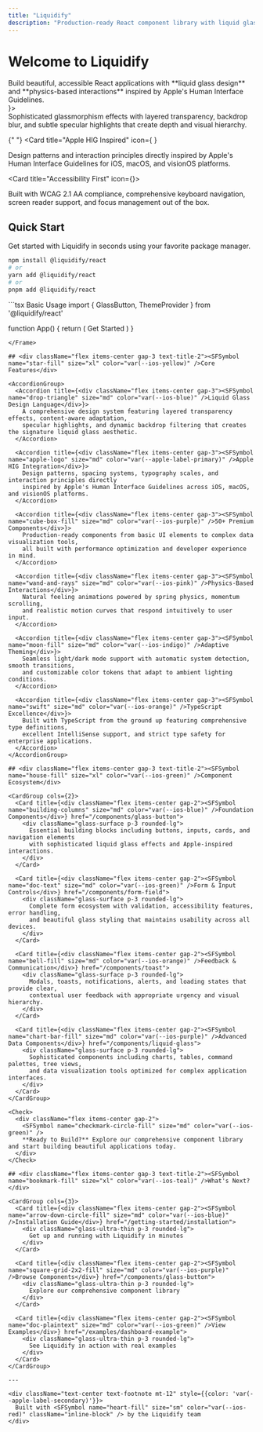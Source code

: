 ```yaml
---
title: "Liquidify"
description: "Production-ready React component library with liquid glass design and physics-based interactions inspired by Apple's Human Interface Guidelines"
---
```



# Welcome to Liquidify

<div
  className="text-large-title font-display mb-8"
  style={{ color: "var(--ios-blue)" }}
>
  Build beautiful, accessible React applications with **liquid glass design**
  and **physics-based interactions** inspired by Apple's Human Interface
  Guidelines.
</div>

<CardGroup cols={3}>
  <Card title="Liquid Glass Design" icon={<SFSymbol name="drop-fill" size="lg" color="var(--ios-blue)" />}>
    <div className="glass-surface p-4 rounded-xl">
      Sophisticated glassmorphism effects with layered transparency, backdrop blur, 
      and subtle specular highlights that create depth and visual hierarchy.
    </div>
  </Card>

{" "}
<Card
  title="Apple HIG Inspired"
  icon={
    <SFSymbol name="apple-logo" size="lg" color="var(--apple-label-primary)" />
  }
>
  <div className="glass-surface p-4 rounded-xl">
    Design patterns and interaction principles directly inspired by Apple's
    Human Interface Guidelines for iOS, macOS, and visionOS platforms.
  </div>
</Card>

  <Card title="Accessibility First" icon={<SFSymbol name="heart-fill" size="lg" color="var(--ios-red)" />}>
    <div className="glass-surface p-4 rounded-xl">
      Built with WCAG 2.1 AA compliance, comprehensive keyboard navigation, 
      screen reader support, and focus management out of the box.
    </div>
  </Card>
</CardGroup>

## <div className="flex items-center gap-3 text-title-2"><SFSymbol name="magnifyingglass" size="xl" color="var(--ios-blue)" />Quick Start</div>

<Tip>
  <div className="flex items-center gap-2">
    <SFSymbol name="lightbulb-fill" size="md" color="var(--ios-yellow)" />
    Get started with Liquidify in seconds using your favorite package manager.
  </div>
</Tip>

```bash
npm install @liquidify/react
# or
yarn add @liquidify/react
# or
pnpm add @liquidify/react
```

<Frame>
```tsx Basic Usage
import { GlassButton, ThemeProvider } from '@liquidify/react'

function App() {
return (
<ThemeProvider>
<GlassButton variant="primary">Get Started</GlassButton>
</ThemeProvider>
)
}

```
</Frame>

## <div className="flex items-center gap-3 text-title-2"><SFSymbol name="star-fill" size="xl" color="var(--ios-yellow)" />Core Features</div>

<AccordionGroup>
  <Accordion title={<div className="flex items-center gap-3"><SFSymbol name="drop-triangle" size="md" color="var(--ios-blue)" />Liquid Glass Design Language</div>}>
    A comprehensive design system featuring layered transparency effects, content-aware adaptation,
    specular highlights, and dynamic backdrop filtering that creates the signature liquid glass aesthetic.
  </Accordion>

  <Accordion title={<div className="flex items-center gap-3"><SFSymbol name="apple-logo" size="md" color="var(--apple-label-primary)" />Apple HIG Integration</div>}>
    Design patterns, spacing systems, typography scales, and interaction principles directly
    inspired by Apple's Human Interface Guidelines across iOS, macOS, and visionOS platforms.
  </Accordion>

  <Accordion title={<div className="flex items-center gap-3"><SFSymbol name="cube-box-fill" size="md" color="var(--ios-purple)" />50+ Premium Components</div>}>
    Production-ready components from basic UI elements to complex data visualization tools,
    all built with performance optimization and developer experience in mind.
  </Accordion>

  <Accordion title={<div className="flex items-center gap-3"><SFSymbol name="wand-and-rays" size="md" color="var(--ios-pink)" />Physics-Based Interactions</div>}>
    Natural feeling animations powered by spring physics, momentum scrolling,
    and realistic motion curves that respond intuitively to user input.
  </Accordion>

  <Accordion title={<div className="flex items-center gap-3"><SFSymbol name="moon-fill" size="md" color="var(--ios-indigo)" />Adaptive Theming</div>}>
    Seamless light/dark mode support with automatic system detection, smooth transitions,
    and customizable color tokens that adapt to ambient lighting conditions.
  </Accordion>

  <Accordion title={<div className="flex items-center gap-3"><SFSymbol name="swift" size="md" color="var(--ios-orange)" />TypeScript Excellence</div>}>
    Built with TypeScript from the ground up featuring comprehensive type definitions,
    excellent IntelliSense support, and strict type safety for enterprise applications.
  </Accordion>
</AccordionGroup>

## <div className="flex items-center gap-3 text-title-2"><SFSymbol name="house-fill" size="xl" color="var(--ios-green)" />Component Ecosystem</div>

<CardGroup cols={2}>
  <Card title={<div className="flex items-center gap-2"><SFSymbol name="building-columns" size="md" color="var(--ios-blue)" />Foundation Components</div>} href="/components/glass-button">
    <div className="glass-surface p-3 rounded-lg">
      Essential building blocks including buttons, inputs, cards, and navigation elements
      with sophisticated liquid glass effects and Apple-inspired interactions.
    </div>
  </Card>

  <Card title={<div className="flex items-center gap-2"><SFSymbol name="doc-text" size="md" color="var(--ios-green)" />Form & Input Controls</div>} href="/components/form-field">
    <div className="glass-surface p-3 rounded-lg">
      Complete form ecosystem with validation, accessibility features, error handling,
      and beautiful glass styling that maintains usability across all devices.
    </div>
  </Card>

  <Card title={<div className="flex items-center gap-2"><SFSymbol name="bell-fill" size="md" color="var(--ios-orange)" />Feedback & Communication</div>} href="/components/toast">
    <div className="glass-surface p-3 rounded-lg">
      Modals, toasts, notifications, alerts, and loading states that provide clear,
      contextual user feedback with appropriate urgency and visual hierarchy.
    </div>
  </Card>

  <Card title={<div className="flex items-center gap-2"><SFSymbol name="chart-bar-fill" size="md" color="var(--ios-purple)" />Advanced Data Components</div>} href="/components/liquid-glass">
    <div className="glass-surface p-3 rounded-lg">
      Sophisticated components including charts, tables, command palettes, tree views,
      and data visualization tools optimized for complex application interfaces.
    </div>
  </Card>
</CardGroup>

<Check>
  <div className="flex items-center gap-2">
    <SFSymbol name="checkmark-circle-fill" size="md" color="var(--ios-green)" />
    **Ready to Build?** Explore our comprehensive component library and start building beautiful applications today.
  </div>
</Check>

## <div className="flex items-center gap-3 text-title-2"><SFSymbol name="bookmark-fill" size="xl" color="var(--ios-teal)" />What's Next?</div>

<CardGroup cols={3}>
  <Card title={<div className="flex items-center gap-2"><SFSymbol name="arrow-down-circle-fill" size="md" color="var(--ios-blue)" />Installation Guide</div>} href="/getting-started/installation">
    <div className="glass-ultra-thin p-3 rounded-lg">
      Get up and running with Liquidify in minutes
    </div>
  </Card>

  <Card title={<div className="flex items-center gap-2"><SFSymbol name="square-grid-2x2-fill" size="md" color="var(--ios-purple)" />Browse Components</div>} href="/components/glass-button">
    <div className="glass-ultra-thin p-3 rounded-lg">
      Explore our comprehensive component library
    </div>
  </Card>

  <Card title={<div className="flex items-center gap-2"><SFSymbol name="doc-plaintext" size="md" color="var(--ios-green)" />View Examples</div>} href="/examples/dashboard-example">
    <div className="glass-ultra-thin p-3 rounded-lg">
      See Liquidify in action with real examples
    </div>
  </Card>
</CardGroup>

---

<div className="text-center text-footnote mt-12" style={{color: 'var(--apple-label-secondary)'}}>
  Built with <SFSymbol name="heart-fill" size="sm" color="var(--ios-red)" className="inline-block" /> by the Liquidify team
</div>
```

